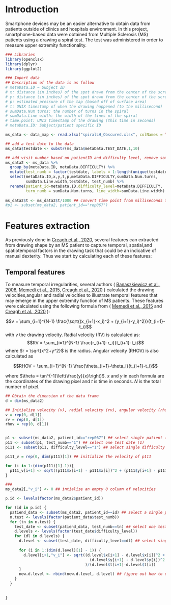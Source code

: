 # Introduction

Smartphone devices may be an easier alternative to obtain data from patients outside of clinics and hospitals environment. In this project, smartphone-based data were obtained from Multiple Sclerosis (MS) patients using a drawing a spiral test. The test was administered in order to measure upper extremity functionality. 

```r
### Libraries
library(openxlsx)
library(dplyr)
library(ggplot2)

```




```r
### Import data
## Description of the data is as follow
# metaData.ID = Subject ID
# x: distance (in inches) of the spot drawn from the center of the screen
# y: distance (in inches) of the spot drawn from the center of the screen
# p: estimated pressure of the tap (based off of surface area)
# t: UNIX timestamp of when the drawing happened (to the millisecond)
# sumData.Num turns: the number of turns in the spiral 
# sumData.Line width: the width of the lines of the spiral
# time.point: UNIX timestamp of the drawing (this time in seconds)
# metaData.ID: Subject/patient specific ID

ms_data <- data_map <- read.xlsx("spiralLH_Obscured.xlsx", colNames = TRUE)

## add a test date to the data
ms_data$testdate <- substr(ms_data$metaData.TEST_DATE,1,10)

## add visit number based on patientID and difficulty level, remove some columns and change column names
ms_data2 <- ms_data %>% 
  group_by(metaData.ID, metaData.DIFFICULTY) %>%
  mutate(test_numb = factor(testdate, labels = 1:length(unique(testdate)))) %>% 
  select(metaData.ID,x,y,t,p,metaData.DIFFICULTY,sumData.Num.turns,
         sumData.Line.width,testdate, test_numb) %>% 
  rename(patient_id=metaData.ID,difficulty_level=metaData.DIFFICULTY,
         turn_numb = sumData.Num.turns, line_width=sumData.Line.width)
  
ms_data2$t <- ms_data2$t/1000 ## convert time point from milliseconds to seconds  
#p1 <- subset(ms_data2, patient_id=="rep067")
```


# Features extraction

As previously done in [Creagh et al., 2020](https://iopscience.iop.org/article/10.1088/1361-6579/ab8771/pdf), several features can extracted from drawing shape by an MS patient to capture temporal, spatial,and spatiotemporal factors in the drawing task that could be an indicative of manual dexterity. Thus we start by calculating each of these features:

## Temporal features

To measure temporal irregularities, several authors ( [Banaszkiewicz et al., 2008](https://europepmc.org/article/med/19353440), [Memedi et al., 2015](https://www.mdpi.com/1424-8220/15/9/23727), [Creagh et al., 2020](https://iopscience.iop.org/article/10.1088/1361-6579/ab8771/pdf) ) calculated the drawing velocities,angular and radial velocities to illustrate temporal features that may emerge in the upper extremity function of MS patients. These features were calculated using the following formula from ( [Memedi et al., 2015](https://www.mdpi.com/1424-8220/15/9/23727) and [Creagh et al., 2020](https://iopscience.iop.org/article/10.1088/1361-6579/ab8771/pdf) ):


$$v = \sum_{i=1}^{N-1} \frac{\sqrt{(x_{i+1}-x_i)^2 + (y_{i+1}-y_i)^2}}{t_{i+1}-t_i}$$
with $v$ the drawing velocity. Radial velocity (RV) is calculated as:
$$RV = \sum_{i=1}^{N-1} \frac{r_{i+1}-r_i}{t_{i+1}-t_i}$$
where $r = \sqrt{x^2+y^2}$ is the radius. Angular velocity (RHOV) is also calculated as 

$$RHOV = \sum_{i=1}^{N-1} \frac{\theta_{i+1}-\theta_i}{t_{i+1}-t_i}$$

where $\theta = tan^{-1}\left(\frac{y}{x}\right)$. $x$ and $y$ in each formula are the coordinates of the drawing pixel and $t$ is time in seconds. $N$ is the total number of pixel.




```r
## Obtain the dimension of the data frame
d = dim(ms_data2)

## Initialize velocity (v), radial velocity (rv), angular velocity (rhov)
v = rep(0, d[1])
rv = rep(0, d[1])
rhov = rep(0, d[1])


p1 <- subset(ms_data2, patient_id=="rep067") ## select single patient (rep067)
p11 <- subset(p1, test_numb=="1") ## select one test date (1)
p111 <- subset(p11, difficulty_level=="1") ## select single difficulty level (1)

p111_v = rep(0, dim(p111)[1]) ## initialize the velocity of p111

for (i in 1:(dim(p111)[1]-1)){
  p111_v[i+1] <- sqrt((p111$x[i+1] - p111$x[i])^2 + (p111$y[i+1] - p111$y[i])^2)/(p111$t[i+1]-p111$t[i])
}

### 
ms_data2[,"v_i"] <- 0 ## intialize an empty 0 column of velocities

p.id <- levels(factor(ms_data2$patient_id))

for (id in p.id) {
  patiend_data <- subset(ms_data2, patient_id==id) ## select a single patient
  n.test <- levels(factor(patient_data$test_numb))
  for (tn in n.test) {
    test_date <- subset(patiend_data, test_numb==tn) ## select one test date
    d.levels <- levels(factor(test_date$difficulty_level))
    for (dl in d.levels) {
      d.level <- subset(test_date, difficulty_level==dl) ## select single difficulty level 
      
      for (i in 1:(dim(d.level)[1] - 1)) {
        d.level[i+1,"v_i"] <- sqrt((d.level$x[i+1] - d.level$x[i])^2 + 
                                     (d.level$y[i+1] - d.level$y[i])^2
                                   )/(d.level$t[i+1]-d.level$t[i])
      }
      new.d.level <- rbind(new.d.level, d.level) ## figure out how to deal with new.d.level
    }
  }
  
  
}

```










